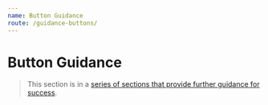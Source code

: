 ```yaml
---
name: Button Guidance
route: /guidance-buttons/
---
```


# Button Guidance

> This section is in a [series of sections that provide further guidance for success][guidance].


[guidance]:../guidance/
